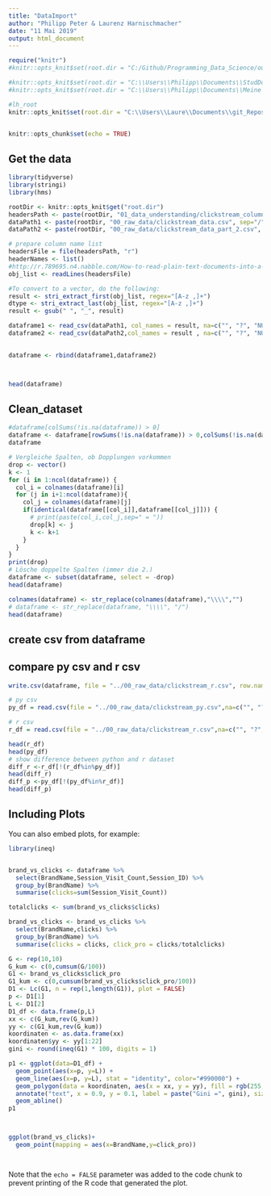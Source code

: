 ```yaml
---
title: "DataImport"
author: "Philipp Peter & Laurenz Harnischmacher"
date: "11 Mai 2019"
output: html_document
---
```


```r
require("knitr")
#knitr::opts_knit$set(root.dir = "C:/Github/Programming_Data_Science/ourdata")

#knitr::opts_knit$set(root.dir = "C:\\Users\\Philipp\\Documents\\StudDocs\\Master\\SS2019\\Programming Data Science\\data")
#knitr::opts_knit$set(root.dir = "C:\\Users\\Philipp\\Documents\\Meine Dokumente\\StudiumDocs\\Master\\2019 SS\\Programming Data Science\\data")

#lh_root
knitr::opts_knit$set(root.dir = "C:\\Users\\Laure\\Documents\\git_Repositories\\phyk_data")



```
```r
knitr::opts_chunk$set(echo = TRUE)
```

## Get the data 

```r
library(tidyverse)
library(stringi)
library(hms)

rootDir <- knitr::opts_knit$get("root.dir")
headersPath <- paste(rootDir, "01_data_understanding/clickstream_columns.txt", sep="/")
dataPath1 <- paste(rootDir, "00_raw_data/clickstream_data.csv", sep="/")
dataPath2 <- paste(rootDir, "00_raw_data/clickstream_data_part_2.csv", sep="/")

# prepare column name list
headersFile = file(headersPath, "r")
headerNames <- list()
#http://r.789695.n4.nabble.com/How-to-read-plain-text-documents-into-a-vector-td901794.html
obj_list <- readLines(headersFile)

#To convert to a vector, do the following:
result <- stri_extract_first(obj_list, regex="[A-z ,]+")
dtype <- stri_extract_last(obj_list, regex="[A-z ,]+")
result <- gsub(" ", "_", result)

dataframe1 <- read_csv(dataPath1, col_names = result, na=c("", "?", "NULL", "NA", "Nan"), guess_max = 3400)
dataframe2 <- read_csv(dataPath2,col_names = result , na=c("", "?", "NULL", "NA", "Nan"), guess_max = 3400)

 
dataframe <- rbind(dataframe1,dataframe2)



head(dataframe)

```



## Clean_dataset
```r
#dataframe[colSums(!is.na(dataframe)) > 0]
dataframe <- dataframe[rowSums(!is.na(dataframe)) > 0,colSums(!is.na(dataframe)) > 0]
dataframe
```
```r
# Vergleiche Spalten, ob Dopplungen vorkommen
drop <- vector()
k <- 1
for (i in 1:ncol(dataframe)) {
  col_i = colnames(dataframe)[i]
  for (j in i+1:ncol(dataframe)){
    col_j = colnames(dataframe)[j]
    if(identical(dataframe[[col_i]],dataframe[[col_j]])) {
      # print(paste(col_i,col_j,sep=" = "))
      drop[k] <- j
      k <- k+1
    }
  }
}
print(drop)
# Lösche doppelte Spalten (immer die 2.)
dataframe <- subset(dataframe, select = -drop)
head(dataframe)
```

``` r
colnames(dataframe) <- str_replace(colnames(dataframe),"\\\\","")
# dataframe <- str_replace(dataframe, "\\\\", "/")
head(dataframe)
```

## create csv from dataframe
## compare py csv and r csv
``` r
write.csv(dataframe, file = "../00_raw_data/clickstream_r.csv", row.names =FALSE, na = "")

# py csv
py_df = read.csv(file = "../00_raw_data/clickstream_py.csv",na=c("", "?", "NULL", "NA", "Nan"), sep = ",",)

# r csv
r_df = read.csv(file = "../00_raw_data/clickstream_r.csv",na=c("", "?", "NULL", "NA", "Nan"),sep = "," )

head(r_df)
head(py_df)
# show difference between python and r dataset
diff_r <-r_df[!(r_df%in%py_df)]
head(diff_r)
diff_p <-py_df[!(py_df%in%r_df)]
head(diff_p)

```


## Including Plots

You can also embed plots, for example:

```r
library(ineq)


brand_vs_clicks <- dataframe %>%
  select(BrandName,Session_Visit_Count,Session_ID) %>%
  group_by(BrandName) %>%
  summarise(clicks=sum(Session_Visit_Count))

totalclicks <- sum(brand_vs_clicks$clicks)

brand_vs_clicks <- brand_vs_clicks %>%
  select(BrandName,clicks) %>%
  group_by(BrandName) %>%
  summarise(clicks = clicks, click_pro = clicks/totalclicks)

G <- rep(10,10)
G_kum <- c(0,cumsum(G/100))
G1 <- brand_vs_clicks$click_pro
G1_kum <- c(0,cumsum(brand_vs_clicks$click_pro/100))
D1 <- Lc(G1, n = rep(1,length(G1)), plot = FALSE)
p <- D1[1]
L <- D1[2]
D1_df <- data.frame(p,L)
xx <- c(G_kum,rev(G_kum))
yy <- c(G1_kum,rev(G_kum))
koordinaten <- as.data.frame(xx)
koordinaten$yy <- yy[1:22]
gini <- round(ineq(G1) * 100, digits = 1)

p1 <- ggplot(data=D1_df) +
  geom_point(aes(x=p, y=L)) +
  geom_line(aes(x=p, y=L), stat = "identity", color="#990000") +
  geom_polygon(data = koordinaten, aes(x = xx, y = yy), fill = rgb(255,100,0,55,maxColorValue=255)) +
  annotate("text", x = 0.9, y = 0.1, label = paste("Gini =", gini), size=3, colour="gray30") +
  geom_abline()
p1



ggplot(brand_vs_clicks)+
  geom_point(mapping = aes(x=BrandName,y=click_pro))



```

```r
```
Note that the `echo = FALSE` parameter was added to the code chunk to prevent printing of the R code that generated the plot.
